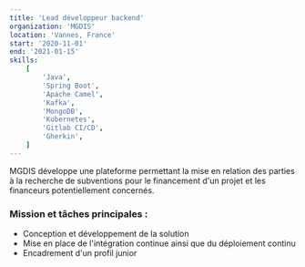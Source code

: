 ```yaml
---
title: 'Lead développeur backend'
organization: 'MGDIS'
location: 'Vannes, France'
start: '2020-11-01'
end: '2021-01-15'
skills:
    [
        'Java',
        'Spring Boot',
        'Apache Camel',
        'Kafka',
        'MongoDB',
        'Kubernetes',
        'Gitlab CI/CD',
        'Gherkin',
    ]
---
```


MGDIS développe une plateforme permettant la mise en relation des parties à la recherche de subventions pour le financement d'un projet et les financeurs potentiellement concernés.

### Mission et tâches principales :

-   Conception et développement de la solution
-   Mise en place de l'intégration continue ainsi que du déploiement continu
-   Encadrement d'un profil junior
